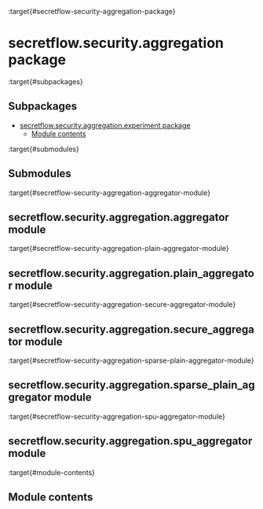 :target{#secretflow-security-aggregation-package}

# secretflow\.security.aggregation package

:target{#subpackages}

## Subpackages

<TableOfContents>


  - [secretflow.security.aggregation.experiment package](secretflow.security.aggregation.security.aggregation.experiment.mdx)
    - [Module contents](secretflow.security.aggregation.security.aggregation.experiment.mdx#module-contents)
</TableOfContents>

:target{#submodules}

## Submodules

:target{#secretflow-security-aggregation-aggregator-module}

## secretflow\.security.aggregation.aggregator module

:target{#secretflow-security-aggregation-plain-aggregator-module}

## secretflow\.security.aggregation.plain\_aggregator module

:target{#secretflow-security-aggregation-secure-aggregator-module}

## secretflow\.security.aggregation.secure\_aggregator module

:target{#secretflow-security-aggregation-sparse-plain-aggregator-module}

## secretflow\.security.aggregation.sparse\_plain\_aggregator module

:target{#secretflow-security-aggregation-spu-aggregator-module}

## secretflow\.security.aggregation.spu\_aggregator module

:target{#module-contents}

## Module contents
